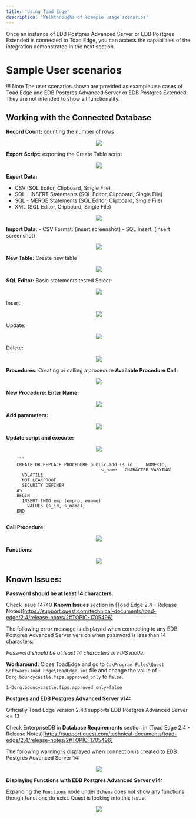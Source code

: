 ```yaml
---
title: 'Using Toad Edge'
description: 'Walkthroughs of example usage scenarios'
---
```


Once an instance of EDB Postgres Advanced Server or EDB Postgres Extended is connected to Toad Edge, you can access the capabilities of the integration demonstrated in the next section.

# Sample User scenarios

!!! Note 
  The user scenarios shown are provided as example use cases of Toad Edge and EDB Postgres Advanced Server or EDB Postgres Extended.  They are not intended to show all functionality.



## Working with the Connected Database

 **Record Count:** counting the number of rows
<p align="center">
<img src="Images/RecordCount.png">
</p>

**Export Script:** exporting the Create Table script
<p align="center">
<img src="Images/ExportScript.png">
</p>

**Export Data:**
- CSV (SQL Editor, Clipboard, Single File)
- SQL - INSERT Statements (SQL Editor, Clipboard, Single File)
- SQL - MERGE Statements (SQL Editor, Clipboard, Single File)
- XML (SQL Editor, Clipboard, Single File)
<p align="center">
<img src="Images/ExportData.png">
</p>

**Import Data:** 
    - CSV Format: (insert screenshot)
    - SQL Insert: (insert screenshot)
<p align="center">
<img src="Images/ImportData.png">
</p>    
    
**New Table:** Create new table
<p align="center">
<img src="Images/NewTable.png">
</p>


**SQL Editor:** Basic statements tested
Select: 
<p align="center">
<img src="Images/Select.png">
</p>
Insert: 
<p align="center">
<img src="Images/Insert.png">
</p>
Update: 
<p align="center">
<img src="Images/Update.png">
</p>
Delete: 
<p align="center">
<img src="Images/Delete.png">
</p>
    
**Procedures:** Creating or calling a procedure
**Available Procedure Call:** 
<p align="center">
<img src="Images/AvailableProcedureCall.png">
</p>

**New Procedure:**
**Enter Name:**
<p align="center">
<img src="Images/EnterName.png">
</p>

**Add parameters:**
<p align="center">
<img src="Images/AddParameters.png">
</p>

**Update script and execute:**
<p align="center">
<img src="Images/UpdateScriptAndExecute.png">
</p>

        ```
        CREATE OR REPLACE PROCEDURE public.add (s_id     NUMERIC,
                                        s_name   CHARACTER VARYING)
          VOLATILE
          NOT LEAKPROOF
          SECURITY DEFINER
        AS
        BEGIN
          INSERT INTO emp (empno, ename)
            VALUES (s_id, s_name);
        END
        ```


**Call Procedure:** 
<p align="center">
<img src="Images/CallProcedure.png">
</p>


**Functions:**
<p align="center">
<img src="Images/Functions.png">
</p>



## Known Issues: 

**Password should be at least 14 characters:**

Check Issue 14740 **Known Issues** section in (Toad Edge 2.4 - Release Notes)[https://support.quest.com/technical-documents/toad-edge/2.4/release-notes/2#TOPIC-1705496]

The following error message is displayed when connecting to any EDB Postgres Advanced Server version when password is less than 14 characters: 

*Password should be at least 14 characters in FIPS mode.*

**Workaround:** Close ToadEdge and go to `C:\Program Files\Quest Software\Toad Edge\ToadEdge.ini` file and change the value of -`Dorg.bouncycastle.fips.approved_only` to `false`.

`1-Dorg.bouncycastle.fips.approved_only=false`


**Postgres and EDB Postgres Advanced Server v14:**

Officially Toad Edge version 2.4.1 supports EDB Postgres Advanced Server <= 13

Check EnterpriseDB in **Database Requirements** section in (Toad Edge 2.4 - Release Notes)[https://support.quest.com/technical-documents/toad-edge/2.4/release-notes/2#TOPIC-1705496]

The following warning is displayed when connection is created to EDB Postgres Advanced Server 14:

<p align="center">
<img src="Images/EPASWarning.png">
</p>


**Displaying Functions with EDB Postgres Advanced Server v14:**

Expanding the `Functions` node under `Schema` does not show any functions though functions do exist.  Quest is looking into this issue.

<p align="center">
<img src="Images/DisplayingFunctions.png">
</p>
